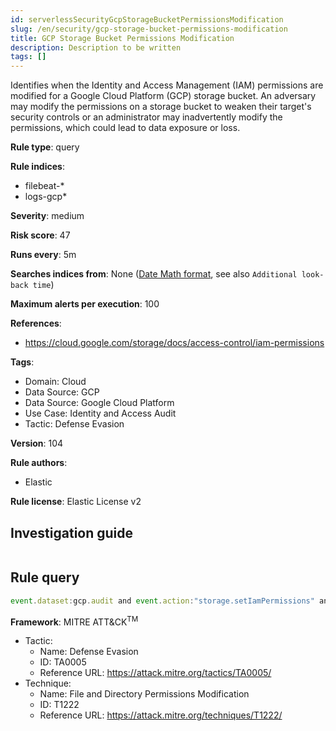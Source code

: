 ```yaml
---
id: serverlessSecurityGcpStorageBucketPermissionsModification
slug: /en/security/gcp-storage-bucket-permissions-modification
title: GCP Storage Bucket Permissions Modification
description: Description to be written
tags: []
---
```


<div id="gcp-storage-bucket-permissions-modification"></div>

Identifies when the Identity and Access Management (IAM) permissions are modified for a Google Cloud Platform (GCP) storage bucket. An adversary may modify the permissions on a storage bucket to weaken their target's security controls or an administrator may inadvertently modify the permissions, which could lead to data exposure or loss.

**Rule type**: query

**Rule indices**: 

* filebeat-*
* logs-gcp*

**Severity**: medium

**Risk score**: 47

**Runs every**: 5m

**Searches indices from**: None ([Date Math format](((ref))/common-options.html#date-math), see also <DocLink id="serverlessSecurityRulesUiCreate" section="set-the-rules-schedule">`Additional look-back time`</DocLink>)

**Maximum alerts per execution**: 100

**References**: 

* https://cloud.google.com/storage/docs/access-control/iam-permissions

**Tags**: 

* Domain: Cloud
* Data Source: GCP
* Data Source: Google Cloud Platform
* Use Case: Identity and Access Audit
* Tactic: Defense Evasion

**Version**: 104

**Rule authors**: 

* Elastic

**Rule license**: Elastic License v2

## Investigation guide

```markdown

```

## Rule query

```js
event.dataset:gcp.audit and event.action:"storage.setIamPermissions" and event.outcome:success

```

**Framework**: MITRE ATT&CK<sup>TM</sup>

* Tactic:
    * Name: Defense Evasion
    * ID: TA0005
    * Reference URL: https://attack.mitre.org/tactics/TA0005/
* Technique:
    * Name: File and Directory Permissions Modification
    * ID: T1222
    * Reference URL: https://attack.mitre.org/techniques/T1222/

